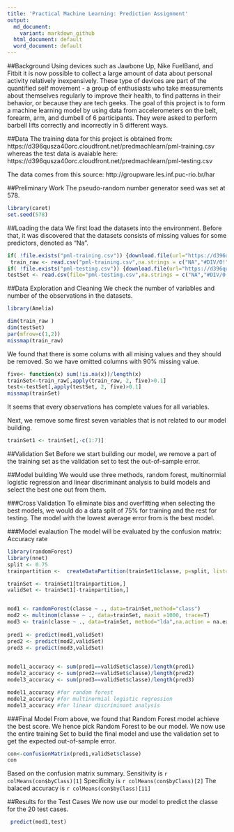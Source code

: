 ---
title: 'Practical Machine Learning: Prediction Assignment'
output:
  md_document:
    variant: markdown_github
  html_document: default
  word_document: default
---

##Background
Using devices such as Jawbone Up, Nike FuelBand, and Fitbit it is now possible to collect a large amount of data about personal activity relatively inexpensively. These type of devices are part of the quantified self movement - a group of enthusiasts who take measurements about themselves regularly to improve their health, to find patterns in their behavior, or because they are tech geeks. The goal of this project is to form a machine learning model by using data from accelerometers on the belt, forearm, arm, and dumbell of 6 participants. They were asked to perform barbell lifts correctly and incorrectly in 5 different ways. 

##Data
The training data for this project is obtained from:
https://d396qusza40orc.cloudfront.net/predmachlearn/pml-training.csv
whereas the test data is avaiable here:
https://d396qusza40orc.cloudfront.net/predmachlearn/pml-testing.csv

The data comes from this source: http://groupware.les.inf.puc-rio.br/har

##Preliminary Work
The pseudo-random number generator seed was set at 578. 
```{r, warning=F }
library(caret)
set.seed(578)
```


##Loading the data
We first load the datasets into the environment. Before that, it was discovered that the datasets consists of missing values for some predictors, denoted as "Na".
```{r}
if( !file.exists("pml-training.csv")) {download.file(url="https://d396qusza40orc.cloudfront.net/predmachlearn/pml-training.csv",destfile="pml-training.csv")}
 train_raw <- read.csv("pml-training.csv",na.strings = c("NA","#DIV/0!"))
if( !file.exists("pml-testing.csv")) {download.file(url="https://d396qusza40orc.cloudfront.net/predmachlearn/pml-testing.csv",destfile="pml-testing.csv")}
testSet <- read.csv(file="pml-testing.csv",na.strings = c("NA","#DIV/0!"))
```

##Data Exploration and Cleaning
We check the number of variables and number of the observations in the datasets.
```{r, warning=F}
library(Amelia)

dim(train_raw )
dim(testSet)
par(mfrow=c(1,2))
missmap(train_raw)
```

We found that there is some colums with all mising values and they should be removed. So we have omitted columns with 90% missing value.

```{r}
five<- function(x) sum(!is.na(x))/length(x)
trainSet<-train_raw[,apply(train_raw, 2, five)>0.1]
test<-testSet[,apply(testSet, 2, five)>0.1]
missmap(trainSet)
```

It seems that every observations has complete values for all variables.

Next, we remove some firest seven variables that is not related to our model building.

```{r}
trainSet1 <- trainSet[,-c(1:7)]
```

##Validation Set
Before we start building our model, we remove a part of the training set as the validation set to test the out-of-sample error.

##Model building
We would use three methods, random forest, multinormial logistic regression and linear discriminant analysis to build models and select the best one out from them. 

###Cross Validation
To eliminate bias and overfitting when selecting the best models, we would do a data split of 75% for training and the rest for testing. The model with the lowest average error from is the best model.


###Model evalaution
The model will be evaluated by the confusion matrix: Accuracy rate
```{r,echo=T,warning=F,results = 'hide'}
library(randomForest)
library(nnet)
split <- 0.75
trainpartition <-  createDataPartition(trainSet1$classe, p=split, list=FALSE)

trainSet <- trainSet1[trainpartition,]
validSet <- trainSet1[-trainpartition,]


mod1 <- randomForest(classe ~ ., data=trainSet,method="class")
mod2 <- multinom(classe ~ ., data=trainSet, maxit =1000, trace=T)
mod3 <- train(classe ~ ., data=trainSet, method="lda",na.action = na.exclude)
  
pred1 <- predict(mod1,validSet)
pred2 <- predict(mod2,validSet)
pred3 <- predict(mod3,validSet)

  
model1_accuracy <- sum(pred1==validSet$classe)/length(pred1)
model2_accuracy <- sum(pred2==validSet$classe)/length(pred2)
model3_accuracy <- sum(pred3==validSet$classe)/length(pred3)

```

```{r}

model1_accuracy #for random forest
model2_accuracy #for multinormial logistic regression
model3_accuracy #for linear discriminant analysis
```

###Final Model
From above, we found that Random Forest model achieve the best score. We hence pick Random Forest to be our model. We now use the entire training Set to build the final model and use the validation set to get the expected out-of-sample error.
```{r}
con<-confusionMatrix(pred1,validSet$classe)
con
```
Based on the confusion matrix summary. Sensitivity is `r colMeans(con$byClass)[1]` Specificity is `r colMeans(con$byClass)[2]` The balaced accuracy is `r colMeans(con$byClass)[11]`


##Results for the Test Cases
We now use our model to predict the classe for the 20 test cases.
```{r}
 predict(mod1,test)
```